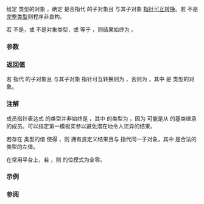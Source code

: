 {{cpp/title|is_pointer_interconvertible_with_class}}
{{cpp/meta/navbar}}
{{dcl begin}}
{{dcl header|type_traits}}
{{dcl|since=c++20|
template&lt; class S, class M &gt;
constexpr bool is_pointer_interconvertible_with_class( M S::* mp ) noexcept;
}}
{{dcl end}}

给定 {{tt|S}} 类型的对象 {{tt|s}}，确定 {{c|s.*mp}} 是否指代 {{tt|s}} 的子对象且 {{tt|s}} 与其子对象 {{c|s.*mp}} [[cpp/language/static_cast#指针可互转换|指针可互转换]]。若 {{tt|S}} 不是[[cpp/language/type#不完整类型|完整类型]]则程序非良构。

若 {{tt|S}} 不是{{named req|StandardLayoutType}}，或 {{tt|M}} 不是对象类型，或 {{tt|mp}} 等于 {{c|nullptr}}，则结果始终为 {{c|false}}。

===参数===
{{par begin}}
{{par|mp|要检测的成员指针}}
{{par end}}

===返回值===
若 {{c|s.*mp}} 指代 {{tt|s}} 的子对象且 {{tt|s}} 与其子对象 {{c|s.*mp}} 指针可互转换则为 {{c|true}}，否则为 {{c|false}}，其中 {{tt|s}} 是 {{tt|S}} 类型的对象。

===注解===
成员指针表达式 {{c|&amp;S::m}} 的类型并非始终是 {{c|M S::*}}，其中 {{tt|m}} 的类型为 {{tt|M}}，因为 {{tt|m}} 可能是从 {{tt|S}} 的基类继承的成员。可以指定第一模板实参以避免潜在地令人诧异的结果。

若存在 {{c|M S::*}} 类型的值 {{tt|mp}} 使得 {{c|1=std::is_pointer_interconvertible_with_class(mp) == true}}，则 {{c|reinterpret_cast&lt;M&amp;&gt;(s)}} 拥有良定义结果且与 {{c|s.*mp}} 指代同一子对象，其中 {{tt|s}} 是合法的 {{tt|S}} 类型的左值。

在常用平台上，若 {{c|1=std::is_pointer_interconvertible_with_class(mp) == true}}，则 {{tt|mp}} 的位模式为全零。

{{feature test macro|__cpp_lib_is_pointer_interconvertible|value=201907L|std=C++20|指针可互换性特征：
* {{lc|std::is_pointer_interconvertible_base_of}}
* {{tt|std::is_pointer_interconvertible_with_class}}}}

===示例===
{{example
|code=
#include &lt;type_traits&gt;

struct Foo { int x; };
struct Bar { int y; };

struct Baz : Foo, Bar {}; // 非标准布局

static_assert( not std::is_same_v&lt;decltype(&amp;Baz::x), int Baz::*&gt; );
static_assert( std::is_pointer_interconvertible_with_class(&amp;Baz::x) );
static_assert( not std::is_pointer_interconvertible_with_class&lt;Baz, int&gt;(&amp;Baz::x) );

int main() { }
}}

===参阅===
{{dsc begin}}
{{dsc inc|cpp/types/dsc is_standard_layout}}
{{dsc inc|cpp/types/dsc is_member_object_pointer}}
{{dsc end}}

{{langlinks|en|es|ja|ru}}